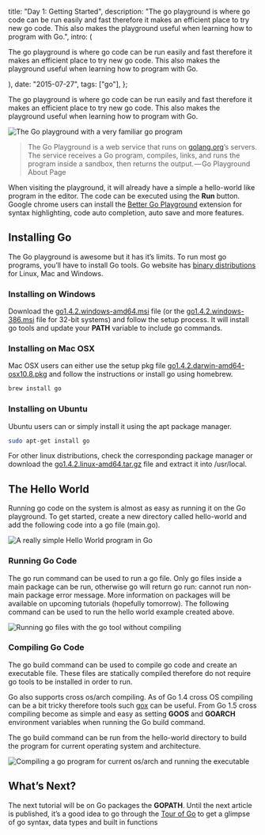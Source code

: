
  title: "Day 1: Getting Started",
  description:
    "The go playground is where go code can be run easily and fast therefore it makes an efficient place to try new go code. This also makes the playground useful when learning how to program with Go.",
  intro: (
    <section>
      <p>
        The go playground is where go code can be run easily and fast therefore
        it makes an efficient place to try new go code. This also makes the
        playground useful when learning how to program with Go.
      </p>
    </section>
  ),
  date: "2015-07-27",
  tags: ["go"],
};


The go playground is where go code can be run easily and fast therefore it makes an efficient place to try new go code. This also makes the playground useful when learning how to program with Go.

<img src={img1} alt="The Go playground with a very familiar go program" />

> The Go Playground is a web service that runs on [golang.org](https://golang.org/)’s servers. The service receives a Go program, compiles, links, and runs the program inside a sandbox, then returns the output. — Go Playground About Page

When visiting the playground, it will already have a simple a hello-world like program in the editor. The code can be executed using the **Run** button. Google chrome users can install the [Better Go Playground](https://chrome.google.com/webstore/detail/better-go-playground/odfhkelcmblecfdnboahphiafolojmpl?hl=en) extension for syntax highlighting, code auto completion, auto save and more features.

## Installing Go

The Go playground is awesome but it has it’s limits. To run most go programs, you’ll have to install Go tools. Go website has [binary distributions](https://golang.org/dl/) for Linux, Mac and Windows.

### Installing on Windows

Download the [go1.4.2.windows-amd64.msi](https://storage.googleapis.com/golang/go1.4.2.windows-amd64.msi) file (or the [go1.4.2.windows-386.msi](https://storage.googleapis.com/golang/go1.4.2.windows-386.msi) file for 32-bit systems) and follow the setup process. It will install go tools and update your **PATH** variable to include go commands.

### Installing on Mac OSX

Mac OSX users can either use the setup pkg file [go1.4.2.darwin-amd64-osx10.8.pkg](https://storage.googleapis.com/golang/go1.4.2.darwin-amd64-osx10.8.pkg) and follow the instructions or install go using homebrew.

```bash
brew install go
```

### Installing on Ubuntu

Ubuntu users can or simply install it using the apt package manager.

```bash
sudo apt-get install go
```

For other linux distributions, check the corresponding package manager or download the [go1.4.2.linux-amd64.tar.gz](https://storage.googleapis.com/golang/go1.4.2.linux-amd64.tar.gz) file and extract it into /usr/local.

## The Hello World

Running go code on the system is almost as easy as running it on the Go playground. To get started, create a new directory called hello-world and add the following code into a go file (main.go).

<img src={img2} alt="A really simple Hello World program in Go" />

### Running Go Code

The go run command can be used to run a go file. Only go files inside a main package can be run, otherwise go will return go run: cannot run non-main package error message. More information on packages will be available on upcoming tutorials (hopefully tomorrow). The following command can be used to run the hello world example created above.

<img src={img3} alt="Running go files with the go tool without compiling" />

### Compiling Go Code

The go build command can be used to compile go code and create an executable file. These files are statically compiled therefore do not require go tools to be installed in order to run.

Go also supports cross os/arch compiling. As of Go 1.4 cross OS compiling can be a bit tricky therefore tools such [gox](https://github.com/mitchellh/gox) can be useful. From Go 1.5 cross compiling become as simple and easy as setting **GOOS** and **GOARCH** environment variables when running the Go build command.

The go build command can be run from the hello-world directory to build the program for current operating system and architecture.

<img
  src={img4}
  alt="Compiling a go program for current os/arch and running the executable"
/>

## What’s Next?

The next tutorial will be on Go packages the **GOPATH**. Until the next article is published, it’s a good idea to go through the [Tour of Go](https://tour.golang.org/list) to get a glimpse of go syntax, data types and built in functions
